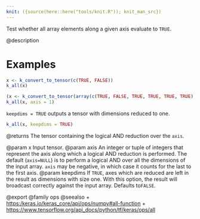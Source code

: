 ```yaml
---
knit: ({source(here::here("tools/knit.R")); knit_man_src})
---
```

Test whether all array elements along a given axis evaluate to `TRUE`.

@description

# Examples
```r
x <- k_convert_to_tensor(c(TRUE, FALSE))
k_all(x)
```

```r
(x <- k_convert_to_tensor(array(c(TRUE, FALSE, TRUE, TRUE, TRUE, TRUE), dim = c(3, 2))))
k_all(x, axis = 1)
```

`keepdims = TRUE` outputs a tensor with dimensions reduced to one.
```r
k_all(x, keepdims = TRUE)
```

@returns
The tensor containing the logical AND reduction over the `axis`.

@param x Input tensor.
@param axis An integer or tuple of integers that represent the axis along
    which a logical AND reduction is performed. The default
    (`axis=NULL`) is to perform a logical AND over all the dimensions
    of the input array. `axis` may be negative, in which case it counts
    for the last to the first axis.
@param keepdims If `TRUE`, axes which are reduced are left in the result as
    dimensions with size one. With this option, the result will
    broadcast correctly against the input array. Defaults to`FALSE`.

@export
@family ops
@seealso
+ <https:/keras.io/keras_core/api/ops/numpy#all-function>
+ <https://www.tensorflow.org/api_docs/python/tf/keras/ops/all>
